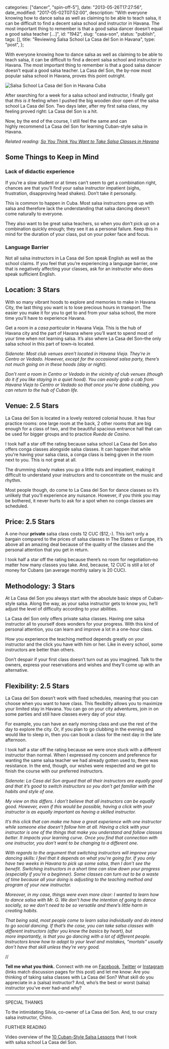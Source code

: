 
  categories: ["dancer", "spin-off-5"],
  date: "2013-05-26T17:27:56",
  date_modified: "2017-05-02T07:52:00",
  description:
    "With everyone knowing how to dance salsa as well as claiming to be able to teach salsa, it can be difficult to find a decent salsa school and instructor in Havana. The most important thing to remember is that a good salsa dancer doesn’t equal a good salsa teacher […]",
  id: "1942",
  slug: "casa-son",
  status: "publish",
  tags: [],
  title: "Reviewing Salsa School La Casa del Son in Havana",
  type: "post",
};


With everyone knowing how to dance salsa as well as claiming to be able to teach salsa, it can be difficult to find a decent salsa school and instructor in Havana. The most important thing to remember is that a good salsa dancer doesn’t equal a good salsa teacher. La Casa del Son, the by-now most popular salsa school in Havana, proves this point outright.

![Salsa School La Casa del Son in Havana Cuba](/pages/tsop/posts/casa-son/casa-son_1.jpg)

After searching for a week for a salsa school and instructor, I finally got that *this is it* feeling when I pushed the big wooden door open of the salsa school La Casa del Son. Two days later, after my first salsa class, my feeling proved right: La Casa del Son is a hit.

Now, by the end of the course, I still feel the same and can highly recommend La Casa del Son for learning Cuban-style salsa in Havana.

_Related reading: [So You Think You Want to Take Salsa Classes in Havana](/tsop/posts/salsa-classes-havana/)_

## Some Things to Keep in Mind

### Lack of didactic experience

If you’re a slow student or at times can’t seem to get a combination right, chances are that you’ll find your salsa instructor impatient (sighs, frustration, disapproving head shakes). Don’t take it personally.

This is common to happen in Cuba. Most salsa instructors grew up with salsa and therefore lack the understanding that salsa dancing doesn’t come naturally to everyone.

They also want to be great salsa teachers, so when you don’t pick up on a combination quickly enough; they see it as a personal failure. Keep this in mind for the duration of your class, put on your poker face and focus.

### Language Barrier

Not all salsa instructors in La Casa del Son speak English as well as the school claims. If you feel that you’re experiencing a language barrier, one that is negatively affecting your classes, ask for an instructor who does speak sufficient English.

## Location: 3 Stars

With so many vibrant hoods to explore and memories to make in Havana City, the last thing you want is to lose precious hours in transport. The easier you make it for you to get to and from your salsa school, the more time you’ll have to experience Havana.

Get a room in a _casa particular_ in Havana Vieja. This is the hub of Havana city and the part of Havana where you’ll want to spend most of your time when not learning salsa. It’s also where La Casa del Son–the only salsa school in this part of town–is located.

_Sidenote: Most club venues aren’t located in Havana Vieja. They’re in Centro or Vedado. However, except for the occasional salsa party, there’s not much going on in these hoods (day or night)._

_Don’t rent a room in Centro or Vedado in the vicinity of club venues (though do it if you like staying in a quiet hood). You can easily grab a cab from Havana Vieja to Centro or Vedado so that once you’re done clubbing, you can return to the hub of Cuban life._

## Venue: 2.5 Stars

La Casa del Son is located in a lovely restored colonial house. It has four practice rooms: one large room at the back, 2 other rooms that are big enough for a class of two, and the beautiful spacious entrance hall that can be used for bigger groups and to practice _Rueda de Casino_.

I took half a star off the rating because salsa school La Casa del Son also offers conga classes alongside salsa classes. It can happen that while you're having your salsa class, a conga class is being given in the room next to you. This is not great at all.

The drumming slowly makes you go a little nuts and impatient, making it difficult to understand your instructors and to concentrate on the music and rhythm.

Most people though, do come to La Casa del Son for dance classes so it’s unlikely that you’ll experience any nuisance. However, if you think you may be bothered, it never hurts to ask for a spot when no conga classes are scheduled.

## Price: 2.5 Stars

A one-hour **private** salsa class costs 12 CUC ($12,-). This isn’t only a bargain compared to the prices of salsa classes in The States or Europe, it’s above all an amazing deal because of the quality of the classes and the personal attention that you get in return.

I took half a star off the rating because there’s no room for negotiation–no matter how many classes you take. And, because, 12 CUC is still a lot of money for Cubans (an average monthly salary is 20 CUC).

## Methodology: 3 Stars

At La Casa del Son you always start with the absolute basic steps of Cuban-style salsa. Along the way, as your salsa instructor gets to know you, he’ll adjust the level of difficulty according to your abilities.

La Casa del Son only offers private salsa classes. Having one salsa instructor all to yourself does wonders for your progress. With this kind of personal attention, you can learn and improve a lot in a one-hour class.

How you experience the teaching method depends greatly on your instructor and the click you have with him or her. Like in every school, some instructors are better than others.

Don’t despair if your first class doesn’t turn out as you imagined. Talk to the owners, express your reservations and wishes and they’ll come up with an alternative.

## Flexibility: 2.5 Stars

La Casa del Son doesn’t work with fixed schedules, meaning that you can choose when you want to have class. This flexibility allows you to maximize your limited stay in Havana. You can go on your city adventures, join in on some parties and still have classes every day of your stay.

For example, you can have an early morning class and use the rest of the day to explore the city. Or, if you plan to go clubbing in the evening and would like to sleep in, then you can book a class for the next day in the late afternoon.

I took half a star off the rating because we were once stuck with a different instructor than normal. When I expressed my concern and preference for wanting the same salsa teacher we had already gotten used to, there was resistance. In the end, though, our wishes were respected and we got to finish the course with our preferred instructors.

_Sidenote: La Casa del Son argued that all their instructors are equally good and that it’s good to switch instructors so you don’t get familiar with the habits and style of one._

_My view on this differs. I don’t believe that all instructors can be equally good. However, even if this would be possible, having a click with your instructor is as equally important as having a skilled instructor._

_It’s this click that can make me have a great experience with one instructor while someone else doesn’t follow him at all. Having a click with your instructor is one of the things that make you understand and follow classes better. It impacts your learning curve. Once you find that connection with one instructor, you don’t want to be changing to a different one._

_With regards to the argument that switching instructors will improve your dancing skills: I feel that it depends on what you’re going for. If you only have two weeks in Havana to pick up some salsa, then I don’t see the benefit. Switching instructors in a short time can slow down your progress (especially if you’re a beginner). Some classes can turn out to be a waste of time because all your doing is adjusting to the teaching method and program of your new instructor._

_Moreover, in my case, things were even more clear: I wanted to learn how to dance salsa with Mr. G. We don’t have the intention of going to dance socially, so we don’t need to be so versatile and there’s little harm in creating habits._

_That being said, most people come to learn salsa individually and do intend to go social dancing. If that’s the case, you can take salsa classes with different instructors (after you know the basics by heart), but more importantly, is that you go dancing with a lot of different people. Instructors know how to adapt to your level and mistakes, “mortals” usually don’t have that skill unless they’re very good._

//

**Tell me what you think.** Connect with me on [Facebook](https://www.facebook.com/thespinoffproject/photos/a.848930185138868.1073741832.443190319046192/862977250400828/), [Twitter](https://twitter.com/mirhamasala/status/545592573281443840) or [Instagram](http://instagram.com/p/ySTYyMkyDK/) (links match discussion pages for this post) and let me know: Are you thinking of taking salsa classes with La Casa del Son? What skill do you appreciate in a (salsa) instructor? And, who’s the best or worst (salsa) instructor you’ve ever had–and why?

---

SPECIAL THANKS

To the intimidating Silvia, co-owner of La Casa del Son. And, to our crazy salsa instructor, Chino.

FURTHER READING

Video overview of the [10 Cuban-Style Salsa Lessons](/tsop/posts/cuban-style-salsa-lessons/) that I took with salsa school La Casa del Son.

